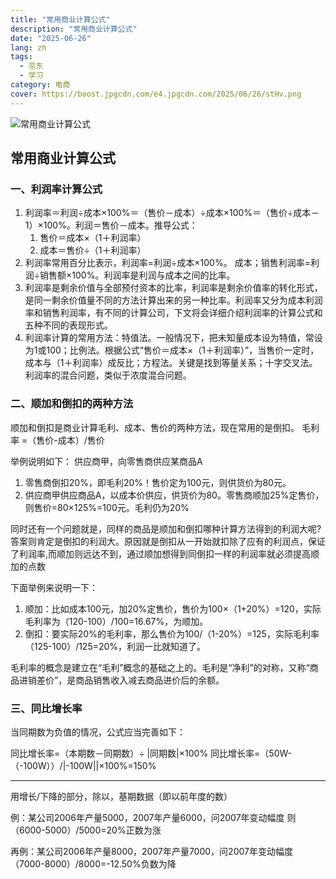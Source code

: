```yaml
---
title: "常用商业计算公式"
description: "常用商业计算公式"
date: "2025-06-26"
lang: zh
tags:
  - 京东
  - 学习
category: 电商
cover: https://boost.jpgcdn.com/e4.jpgcdn.com/2025/06/26/stHv.png
---
```



<Image
  src="https://boost.jpgcdn.com/e4.jpgcdn.com/2025/06/26/stHv.png"
  alt="常用商业计算公式"
  width={999}
  height={527}
  isArticleImage={true}
/>

## 常用商业计算公式

### 一、利润率计算公式

1. 利润率＝利润÷成本×100%＝（售价－成本）÷成本×100%＝（售价÷成本－1）×100%。利润＝售价－成本。推导公式：
   1. 售价＝成本×（1＋利润率）
   2. 成本＝售价÷（1＋利润率）
2. 利润率常用百分比表示，利润率=利润÷成本×100%。
   成本；销售利润率=利润÷销售额×100%。利润率是利润与成本之间的比率。
3. 利润率是剩余价值与全部预付资本的比率，利润率是剩余价值率的转化形式，是同一剩余价值量不同的方法计算出来的另一种比率。利润率又分为成本利润率和销售利润率，有不同的计算公司，下文将会详细介绍利润率的计算公式和五种不同的表现形式。
4. 利润率计算的常用方法：特值法。一般情况下，把未知量成本设为特值，常设为1或100；比例法。根据公式“售价＝成本×（1＋利润率）”，当售价一定时，成本与（1＋利润率）成反比；方程法。关键是找到等量关系；十字交叉法。利润率的混合问题，类似于浓度混合问题。

### 二、顺加和倒扣的两种方法

顺加和倒扣是商业计算毛利、成本、售价的两种方法，现在常用的是倒扣。
毛利率 =（售价-成本）/售价

举例说明如下：
供应商甲，向零售商供应某商品A

1. 零售商倒扣20%，即毛利20%！售价定为100元，则供货价为80元。
2. 供应商甲供应商品A，以成本价供应，供货价为80。零售商顺加25%定售价，则售价=80×125%=100元。毛利仍为20%

同时还有一个问题就是，同样的商品是顺加和倒扣哪种计算方法得到的利润大呢?
答案则肯定是倒扣的利润大。原因就是倒扣从一开始就扣除了应有的利润点，保证了利润率,而顺加则远达不到，通过顺加想得到同倒扣一样的利润率就必须提高顺加的点数

下面举例来说明一下：

1. 顺加：比如成本100元，加20%定售价，售价为100×（1+20%）=120，实际毛利率为（120-100）/100=16.67%，为顺加。
2. 倒扣：要实际20%的毛利率，那么售价为100/（1-20%）=125，实际毛利率（125-100）/125=20%，利润一比就知道了。

毛利率的概念是建立在“毛利”概念的基础之上的。毛利是“净利”的对称，又称“商品进销差价”，是商品销售收入减去商品进价后的余额。

### 三、同比增长率

当同期数为负值的情况，公式应当完善如下：

同比增长率=（本期数－同期数）÷ |同期数|×100%
同比增长率=（50W-（-100W））/|-100W||×100%=150%

---

用增长/下降的部分，除以，基期数据（即以前年度的数）

例：某公司2006年产量5000，2007年产量6000，问2007年变动幅度
则（6000-5000）/5000=20%正数为涨

再例：某公司2006年产量8000，2007年产量7000，问2007年变动幅度
（7000-8000）/8000=-12.50%负数为降
